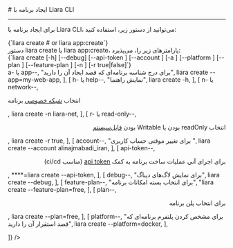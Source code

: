 

<Layout>
<Head>
<title>مستندات ساخت و ایجاد برنامه با Liara CLI - لیارا</title>
<meta property="og:title" content="مستندات خدمات رایانش ابری لیارا" />
<meta property="og:description" content="مستندات مربوط به نحوه ساخت و ایجاد برنامه در رابط کاربری خط فرمان لیارا"  />
<meta property="og:image" content="https://files.liara.ir/liara/logos/liara-poster.jpg" />
</Head>
# ایجاد برنامه با Liara CLI
<hr className="mb-2" />

برای 
ایجاد برنامه با Liara CLI،
می‌توانید از دستور زیر، استفاده کنید: 

<div className="h-2" />
<div dir="ltr">
<Highlight className='bash'>
{`liara create # or liara app:create`}
</Highlight>
</div>
<div className="h-2" />
<Asciinema id="create-new-app" />


<Section id="command-parameters" title="پارامترهای دستور" />
دستور <Important>liara create</Important> یا <Important>liara app:create</Important>، پارامترهای زیر را، می‌پذیرد:

<div className="h-2" />
<div dir="ltr">
<Highlight className='bash'>
{`liara create [-h] [--debug] [--api-token <value>]  [--account <value>] [-a
    <value>] [--platform <value>] [--plan <value>] [--feature-plan <value>] [-n <value>] [-r true|false]`}
</Highlight>
</div>

<Table headers={[
  "پارامتر",
  "توضیحات",
  "مثال",
]} data={[
  [
    <Important>a- یا app--</Important>,
    "برای درج  شناسه برنامه‌ای که قصد ایجاد آن را دارید",
    <Important>liara create --app=my-web-app</Important>,
  ],
  [
    <Important>h- یا help--</Important>,
    "نمایش راهنما",
    <Important>liara create -h</Important>,
  ],
  [
    <Important>n- یا network--</Important>,
    <p>انتخاب <a href="/paas/details/private-network" className="text-[#2196f3] ">شبکه خصوصی</a> برنامه</p>,
    <Important> liara create -n liara-net</Important>,
  ],
  [
    <Important>r- یا read-only--</Important>,
    <div dir="rtl">
    <p>انتخاب readOnly بودن یا Writable بودن <a href="/paas/details/file-system" className="text-[#2196f3] ">فایل‌سیستم</a></p>
    </div>,
    <Important>liara create -r true</Important>,
  ],
  [
    <Important>account--</Important>,
    "برای تغییر موقتی حساب کاربری ",
    <Important>liara create --account alinajmabadi_iran</Important>,
  ],
  [
    <Important>api-token--</Important>,
    <div dir="rtl">
    <p> برای اجرای آنی عملیات ساخت برنامه به کمک <a href="/references/api/about" className="text-[#2196f3] ">api token</a> (مناسب ci/cd)</p>
    </div>,
    <Important>****=liara create --api-token</Important>,
  ],
  [
    <Important>debug--</Important>,
    "برای نمایش لاگ‌های دیباگ",
    <Important>liara create --debug</Important>,
  ],
  [
    <Important>feature-plan--</Important>,
    "برای انتخاب بسته امکانات برنامه",
    <Important>"liara create --feature-plan=free</Important>,
  ],
  [
    <Important>plan--</Important>,
    <div dir="rtl">
    <p>برای انتخاب پلن برنامه</p>
    </div>,
    <Important>liara create --plan=free</Important>,
  ],
  [
    <Important>platform--</Important>,
    "برای مشخص کردن پلتفرم برنامه‌ای که قصد استقرار آن را دارید",
    <Important>liara create --platform=docker</Important>,
  ],

]} />
<div className="h-3" />

</Layout>